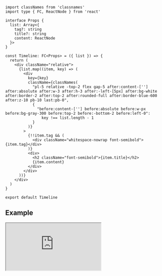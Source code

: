 ```tsx title="components/Timeline/index.tsx"
import classNames from 'classnames'
import type { FC, ReactNode } from 'react'

interface Props {
  list: Array<{
    tag?: string
    title?: string
    content: ReactNode
  }>
}

const Timeline: FC<Props> = ({ list }) => {
  return (
    <div className="relative">
      {list.map((item, key) => (
        <div
          key={key}
          className={classNames(
            "pl-5 relative -top-2 flex gap-5 after:content-[''] after:absolute after:w-3 after:h-3 after:-left-[5px] after:bg-white after:border-2 after:top-2 after:rounded-full after:border-blue-600 after:z-10 pb-10 last:pb-0",
            {
              "before:content-[''] before:absolute before:w-px before:bg-gray-300 before:top-2 before:-bottom-2 before:left-0":
                key !== list.length - 1
            }
          )}
        >
          {!!item.tag && (
            <div className="whitespace-nowrap font-semibold">{item.tag}</div>
          )}
          <div>
            <h2 className="font-semibold">{item.title}</h2>
            {item.content}
          </div>
        </div>
      ))}
    </div>
  )
}

export default Timeline
```

## Example

<iframe
  src="https://codesandbox.io/embed/blog-v4-ub7ie?fontsize=14&hidenavigation=1&initialpath=%2Ftimeline&theme=dark&view=preview"
  style={{
    width: '100%',
    height: 500,
    border: 0,
    borderRadius: 4,
    overflow: 'hidden'
  }}
  title="Blog-v4"
  allow="accelerometer; ambient-light-sensor; camera; encrypted-media; geolocation; gyroscope; hid; microphone; midi; payment; usb; vr; xr-spatial-tracking"
  sandbox="allow-forms allow-modals allow-popups allow-presentation allow-same-origin allow-scripts"
></iframe>
